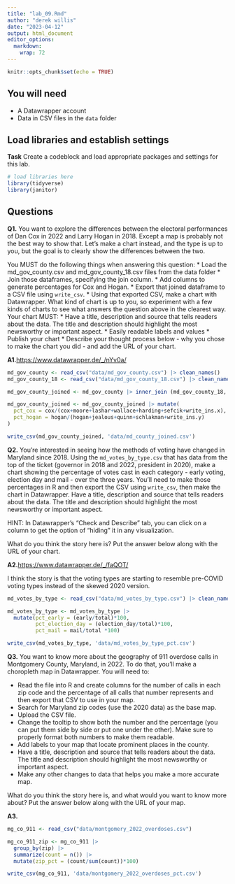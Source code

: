 ```yaml
---
title: "lab_09.Rmd"
author: "derek willis"
date: "2023-04-12"
output: html_document
editor_options: 
  markdown: 
    wrap: 72
---
```


```r
knitr::opts_chunk$set(echo = TRUE)
```

## You will need

-   A Datawrapper account
-   Data in CSV files in the `data` folder

## Load libraries and establish settings

**Task** Create a codeblock and load appropriate packages and settings
for this lab.

```r
# load libraries here
library(tidyverse)
library(janitor)
```

## Questions

**Q1.** You want to explore the differences between the electoral
performances of Dan Cox in 2022 and Larry Hogan in 2018. Except a map is
probably not the best way to show that. Let's make a chart instead, and
the type is up to you, but the goal is to clearly show the differences
between the two.

You MUST do the following things when answering this question: \* Load
the md_gov_county.csv and md_gov_county_18.csv files from the data
folder \* Join those dataframes, specifying the join column. \* Add
columns to generate percentages for Cox and Hogan. \* Export that joined
dataframe to a CSV file using `write_csv`. \* Using that exported CSV,
make a chart with Datawrapper. What kind of chart is up to you, so
experiment with a few kinds of charts to see what answers the question
above in the clearest way. Your chart MUST: \* Have a title, description
and source that tells readers about the data. The title and description
should highlight the most newsworthy or important aspect. \* Easily
readable labels and values \* Publish your chart \* Describe your
thought process below - why you chose to make the chart you did - and
add the URL of your chart.

**A1.**<https://www.datawrapper.de/_/nYv0a/>

```r
md_gov_county <- read_csv("data/md_gov_county.csv") |> clean_names()
md_gov_county_18 <- read_csv("data/md_gov_county_18.csv") |> clean_names()

md_gov_county_joined <- md_gov_county |> inner_join (md_gov_county_18, by = c('county','geoid'))

md_gov_county_joined <- md_gov_county_joined |> mutate(
  pct_cox = cox/(cox+moore+lashar+wallace+harding+sefcik+write_ins.x),
  pct_hogan = hogan/(hogan+jealous+quinn+schlakman+write_ins.y)
)

write_csv(md_gov_county_joined, 'data/md_county_joined.csv')
```

**Q2.** You're interested in seeing how the methods of voting have
changed in Maryland since 2018. Using the `md_votes_by_type.csv` that
has data from the top of the ticket (governor in 2018 and 2022,
president in 2020), make a chart showing the percentage of votes cast in
each category - early voting, election day and mail - over the three
years. You'll need to make those percentages in R and then export the
CSV using `write_csv`, then make the chart in Datawrapper. Have a title,
description and source that tells readers about the data. The title and
description should highlight the most newsworthy or important aspect.

HINT: In Datawrapper's "Check and Describe" tab, you can click on a
column to get the option of "hiding" it in any visualization.

What do you think the story here is? Put the answer below along with the
URL of your chart.

**A2.**<https://www.datawrapper.de/_/faQOT/>

I think the story is that the voting types are starting to resemble
pre-COVID voting types instead of the skewed 2020 version.

```r
md_votes_by_type <- read_csv("data/md_votes_by_type.csv") |> clean_names()

md_votes_by_type <- md_votes_by_type |>
  mutate(pct_early = (early/total)*100,
         pct_election_day = (election_day/total)*100,
         pct_mail = mail/total *100)

write_csv(md_votes_by_type, 'data/md_votes_by_type_pct.csv')
```

**Q3.** You want to know more about the geography of 911 overdose calls
in Montgomery County, Maryland, in 2022. To do that, you'll make a
choropleth map in Datawrapper. You will need to:

-   Read the file into R and create columns for the number of calls in
    each zip code and the percentage of all calls that number represents
    and then export that CSV to use in your map.
-   Search for Maryland zip codes (use the 2020 data) as the base map.
-   Upload the CSV file.
-   Change the tooltip to show both the number and the percentage (you
    can put them side by side or put one under the other). Make sure to
    properly format both numbers to make them readable.
-   Add labels to your map that locate prominent places in the county.
-   Have a title, description and source that tells readers about the
    data. The title and description should highlight the most newsworthy
    or important aspect.
-   Make any other changes to data that helps you make a more accurate
    map.

What do you think the story here is, and what would you want to know
more about? Put the answer below along with the URL of your map.

**A3.**

```r
mg_co_911 <- read_csv("data/montgomery_2022_overdoses.csv")

mg_co_911_zip <- mg_co_911 |> 
  group_by(zip) |> 
  summarize(count = n()) |>
  mutate(zip_pct = (count/sum(count))*100)

write_csv(mg_co_911, 'data/montgomery_2022_overdoses_pct.csv')
```
